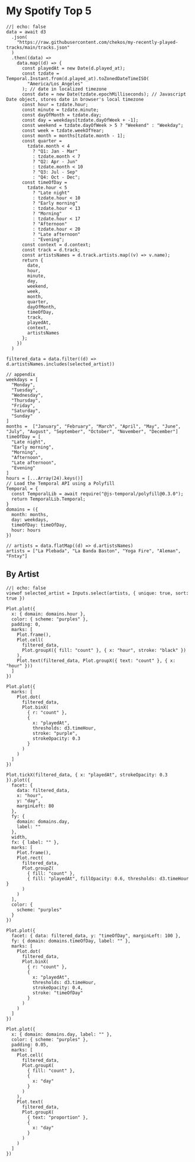 # My Spotify Top 5

```ojs
//| echo: false
data = await d3
  .json(
    "https://raw.githubusercontent.com/chekos/my-recently-played-tracks/main/tracks.json"
  )
  .then((data) =>
    data.map((d) => {
      const playedAt = new Date(d.played_at);
      const tzdate = Temporal.Instant.from(d.played_at).toZonedDateTimeISO(
        "America/Los_Angeles"
      ); // date in localized timezone
      const date = new Date(tzdate.epochMilliseconds); // Javascript Date object, stores date in browser's local timezone
      const hour = tzdate.hour;
      const minute = tzdate.minute;
      const dayOfMonth = tzdate.day;
      const day = weekdays[tzdate.dayOfWeek + -1];
      const weekend = tzdate.dayOfWeek > 5 ? "Weekend" : "Weekday";
      const week = tzdate.weekOfYear;
      const month = months[tzdate.month - 1];
      const quarter =
        tzdate.month < 4
          ? "Q1: Jan - Mar"
          : tzdate.month < 7
          ? "Q2: Apr - Jun"
          : tzdate.month < 10
          ? "Q3: Jul - Sep"
          : "Q4: Oct - Dec";
      const timeOfDay =
        tzdate.hour < 5
          ? "Late night"
          : tzdate.hour < 10
          ? "Early morning"
          : tzdate.hour < 13
          ? "Morning"
          : tzdate.hour < 17
          ? "Afternoon"
          : tzdate.hour < 20
          ? "Late afternoon"
          : "Evening";
      const context = d.context;
      const track = d.track;
      const artistsNames = d.track.artists.map((v) => v.name);
      return {
        date,
        hour,
        minute,
        day,
        weekend,
        week,
        month,
        quarter,
        dayOfMonth,
        timeOfDay,
        track,
        playedAt,
        context,
        artistsNames
      };
    })
  )
  
filtered_data = data.filter((d) => d.artistsNames.includes(selected_artist))

// appendix
weekdays = [
  "Monday",
  "Tuesday",
  "Wednesday",
  "Thursday",
  "Friday",
  "Saturday",
  "Sunday"
]
months =  ["January", "February", "March", "April", "May", "June", "July", "August", "September", "October", "November", "December"]
timeOfDay = [
  "Late night",
  "Early morning",
  "Morning",
  "Afternoon",
  "Late afternoon",
  "Evening"
]
hours = [...Array(24).keys()]
// Load the Temporal API using a Polyfill
Temporal = {
  const TemporalLib = await require("@js-temporal/polyfill@0.3.0");
  return TemporalLib.Temporal;
}
domains = ({
  month: months,
  day: weekdays,
  timeOfDay: timeOfDay,
  hour: hours
})

// artists = data.flatMap((d) => d.artistsNames)
artists = ["La Plebada", "La Banda Baston", "Yoga Fire", "Aleman", "Fntxy"]
```


## By Artist
```ojs
//| echo: false
viewof selected_artist = Inputs.select(artists, { unique: true, sort: true })
```

```ojs
Plot.plot({
  x: { domain: domains.hour },
  color: { scheme: "purples" },
  padding: 0,
  marks: [
    Plot.frame(),
    Plot.cell(
      filtered_data,
      Plot.groupX({ fill: "count" }, { x: "hour", stroke: "black" })
    ),
    Plot.text(filtered_data, Plot.groupX({ text: "count" }, { x: "hour" }))
  ]
})
```


```ojs
Plot.plot({
  marks: [
    Plot.dot(
      filtered_data,
      Plot.binX(
        { r: "count" },
        {
          x: "playedAt",
          thresholds: d3.timeHour,
          stroke: "purple",
          strokeOpacity: 0.3
        }
      )
    )
  ]
})
```


```ojs
Plot.tickX(filtered_data, { x: "playedAt", strokeOpacity: 0.3 }).plot({
  facet: {
    data: filtered_data,
    x: "hour",
    y: "day",
    marginLeft: 80
  },
  fy: {
    domain: domains.day,
    label: ""
  },
  width,
  fx: { label: "" },
  marks: [
    Plot.frame(),
    Plot.rect(
      filtered_data,
      Plot.groupZ(
        { fill: "count" },
        { fill: "playedAt", fillOpacity: 0.6, thresholds: d3.timeHour }
      )
    )
  ],
  color: {
    scheme: "purples"
  }
})
```


```ojs
Plot.plot({
  facet: { data: filtered_data, y: "timeOfDay", marginLeft: 100 },
  fy: { domain: domains.timeOfDay, label: "" },
  marks: [
    Plot.dot(
      filtered_data,
      Plot.binX(
        { r: "count" },
        {
          x: "playedAt",
          thresholds: d3.timeHour,
          strokeOpacity: 0.4,
          stroke: "timeOfDay"
        }
      )
    )
  ]
})
```


```ojs
Plot.plot({
  x: { domain: domains.day, label: "" },
  color: { scheme: "purples" },
  padding: 0.05,
  marks: [
    Plot.cell(
      filtered_data,
      Plot.groupX(
        { fill: "count" },
        {
          x: "day"
        }
      )
    ),
    Plot.text(
      filtered_data,
      Plot.groupX(
        { text: "proportion" },
        {
          x: "day"
        }
      )
    )
  ]
})
```
